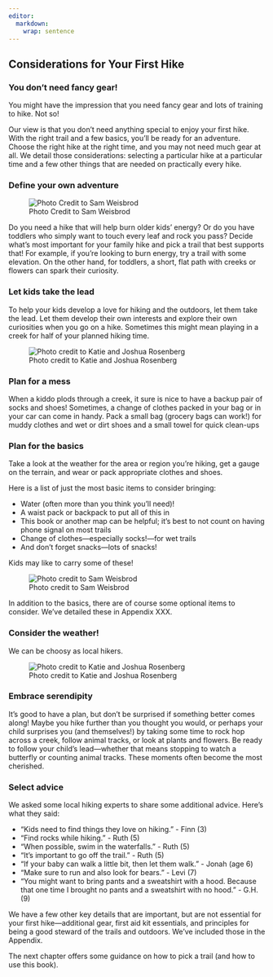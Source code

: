 ```yaml
---
editor: 
  markdown: 
    wrap: sentence
---
```


## Considerations for Your First Hike

### You don't need fancy gear!

You might have the impression that you need fancy gear and lots of training to hike. Not so!

Our view is that you don’t need anything special to enjoy your first hike.
With the right trail and a few basics, you’ll be ready for an adventure.
Choose the right hike at the right time, and you may not need much gear at all.
We detail those considerations: selecting a particular hike at a particular time and a few other things that are needed on practically every hike.

### Define your own adventure

![Photo Credit to Sam Weisbrod](img/ruth-hill.jpg)

Do you need a hike that will help burn older kids' energy?
Or do you have toddlers who simply want to touch every leaf and rock you pass?
Decide what's most important for your family hike and pick a trail that best supports that!
For example, if you’re looking to burn energy, try a trail with some elevation.
On the other hand, for toddlers, a short, flat path with creeks or flowers can spark their curiosity.

### Let kids take the lead

To help your kids develop a love for hiking and the outdoors, let them take the lead.
Let them develop their own interests and explore their own curiosities when you go on a hike.
Sometimes this might mean playing in a creek for half of your planned hiking time.

![Photo credit to Katie and Joshua Rosenberg](img/kidslooking.jpg)

### Plan for a mess

When a kiddo plods through a creek, it sure is nice to have a backup pair of socks and shoes!
Sometimes, a change of clothes packed in your bag or in your car can come in handy.
Pack a small bag (grocery bags can work!) for muddy clothes and wet or dirt shoes and a small towel for quick clean-ups

### Plan for the basics

Take a look at the weather for the area or region you're hiking, get a gauge on the terrain, and wear or pack appropriate clothes and shoes.

Here is a list of just the most basic items to consider bringing:

-   Water (often more than you think you'll need)!
-   A waist pack or backpack to put all of this in
-   This book or another map can be helpful; it's best to not count on having phone signal on most trails
-   Change of clothes---especially socks!---for wet trails
-   And don’t forget snacks—lots of snacks!

Kids may like to carry some of these!

![Photo credit to Sam Weisbrod](img/jo levi backpack.jpg)

In addition to the basics, there are of course some optional items to consider.
We've detailed these in Appendix XXX.

### Consider the weather!

We can be choosy as local hikers.

![Photo credit to Katie and Joshua Rosenberg](img/trees-with-light.jpeg)

### Embrace serendipity

It's good to have a plan, but don't be surprised if something better comes along!
Maybe you hike further than you thought you would, or perhaps your child surprises you (and themselves!) by taking some time to rock hop across a creek, follow animal tracks, or look at plants and flowers. Be ready to follow your child’s lead—whether that means stopping to watch a butterfly or counting animal tracks.
These moments often become the most cherished.

### Select advice

We asked some local hiking experts to share some additional advice. Here's what they said:

- "Kids need to find things they love on hiking." - Finn (3)
- "Find rocks while hiking." - Ruth (5)
- "When possible, swim in the waterfalls." - Ruth (5)
- "It's important to go off the trail." - Ruth (5)
- "If your baby can walk a little bit, then let them walk." - Jonah (age 6)
- "Make sure to run and also look for bears." - Levi (7)
- "You might want to bring pants and a sweatshirt with a hood. Because that one time I brought no pants and a sweatshirt with no hood." - G.H. (9)

We have a few other key details that are important, but are not essential for your first hike---additional gear, first aid kit essentials, and principles for being a good steward of the trails and outdoors. We've included those in the Appendix. 

The next chapter offers some guidance on how to pick a trail (and how to use this book).